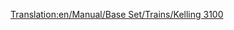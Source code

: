 [[Translation:en/Manual/Base Set/Trains/Kelling 3100]]
{{it/Manuale/Set base/Treni/StatLocomotive|Image=[[File:it/Manuale/Set base/Treni/Kelling3100.png]]
|Name=Kelling 3100
|Costo=42.186
|Velocità=104
|Peso=110
|Potenza=1.119
|Sforzo=32.630 
|Kn=320
|Annuale=€ 3.198
|Progettata=1958
|Vita=22
|Clima=
*Subartico
*Subtropicale  
|Descrizione=Questa locomotiva ha una velocità superiore rispetto alla maggior parte degli altri motori diesel, ma ha una potenza notevolmente inferiore. È adatta a passeggeri o merci leggere.
|Real-life=La Kelling 3100 somiglia alle [https://it.wikipedia.org/wiki/Electro-Motive_Diesel EMD] in particolare le  [https://en.wikipedia.org/wiki/EMC_1800_hp_B-B 1800 hp B-B EMD Demonstrators 511 and 512]. sebbene queste siano state create nel 1935.
}}